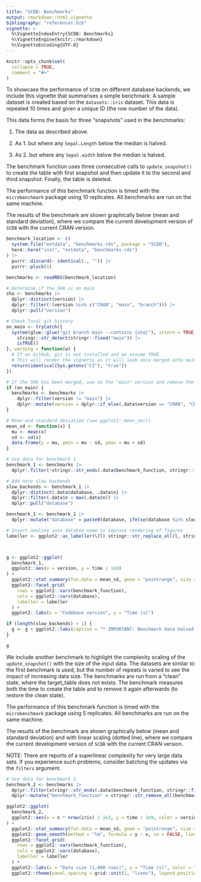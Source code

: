 ```yaml
---
title: "SCDB: Benchmarks"
output: rmarkdown::html_vignette
bibliography: "references.bib"
vignette: >
  %\VignetteIndexEntry{SCDB: Benchmarks}
  %\VignetteEngine{knitr::rmarkdown}
  %\VignetteEncoding{UTF-8}
---
```


```r
knitr::opts_chunk$set(
  collapse = TRUE,
  comment = "#>"
)
```

To showcase the performance of `SCDB` on different database backends, we include this vignette that summarises a simple
benchmark:
A sample dataset is created based on the `datasets::iris` dataset. This data is repeated 10 times and given a unique ID
(the row number of the data).

This data forms the basis for three "snapshots" used in the benchmarks:

1) The data as described above.

2) As 1. but where any `Sepal.Length` below the median is halved.

3) As 2. but where any `Sepal.width` below the median is halved.

The benchmark function uses three consecutive calls to `update_snapshot()` to create the table with first snapshot and
then update it to the second and third snapshot. Finally, the table is deleted.

The performance of this benchmark function is timed with the `microbenchmark` package using 10 replicates.
All benchmarks are run on the same machine.

The results of the benchmark are shown graphically below (mean and standard deviation), where we compare the current
development version of `SCDB` with the current CRAN version.

```r
benchmark_location <- c(
  system.file("extdata", "benchmarks.rds", package = "SCDB"),
  here::here("inst", "extdata", "benchmarks.rds")
) |>
  purrr::discard(~ identical(., "")) |>
  purrr::pluck(1)

benchmarks <- readRDS(benchmark_location)

# Determine if the SHA is on main
sha <- benchmarks |>
  dplyr::distinct(version) |>
  dplyr::filter(!(version %in% c("CRAN", "main", "branch"))) |>
  dplyr::pull("version")

# Check local git history
on_main <- tryCatch({
  system(glue::glue("git branch main --contains {sha}"), intern = TRUE) |>
    stringr::str_detect(stringr::fixed("main")) |>
    isTRUE()
}, warning = function(w) {
  # If on GitHub, git is not installed and we assume TRUE.
  # This will render the vignette as it will look once merged onto main.
  return(identical(Sys.getenv("CI"), "true"))
})

# If the SHA has been merged, use as the "main" version and remove the other, older, main version
if (on_main) {
  benchmarks <- benchmarks |>
    dplyr::filter(version != "main") |>
    dplyr::mutate(version = dplyr::if_else(.data$version == "CRAN", "CRAN", "development"))
}

# Mean and standard deviation (see ggplot2::mean_se())
mean_sd <- function(x) {
  mu <- mean(x)
  sd <- sd(x)
  data.frame(y = mu, ymin = mu - sd, ymax = mu + sd)
}
```

```r
# Use data for benchmark 1
benchmark_1 <- benchmarks |>
  dplyr::filter(!stringr::str_ends(.data$benchmark_function, stringr::fixed("complexity")))

# Add note slow backends
slow_backends <- benchmark_1 |>
  dplyr::distinct(.data$database, .data$n) |>
  dplyr::filter(.data$n < max(.data$n)) |>
  dplyr::pull("database")

benchmark_1 <- benchmark_1 |>
  dplyr::mutate("database" = paste0(database, ifelse(database %in% slow_backends, "*", "")))

# Insert newline into databse name to improve rendering of figures
labeller <- ggplot2::as_labeller(\(l) stringr::str_replace_all(l, stringr::fixed(" v"), "\nv"))



g <- ggplot2::ggplot(
  benchmark_1,
  ggplot2::aes(x = version, y = time / 1e9)
) +
  ggplot2::stat_summary(fun.data = mean_sd, geom = "pointrange", size = 0.5, linewidth = 1) +
  ggplot2::facet_grid(
    rows = ggplot2::vars(benchmark_function),
    cols = ggplot2::vars(database),
    labeller = labeller
  ) +
  ggplot2::labs(x = "Codebase version", y = "Time (s)")

if (length(slow_backends) > 1) {
  g <- g + ggplot2::labs(caption = "* IMPORTANT: Benchmark data halved for this backend!")
}

g
```


We include another benchmark to highlight the complexity scaling of the `update_snapshot() ` with the size of the input
data. The datasets are similar to the first benchmark is used, but the number of repeats is varied to see the impact of
increasing data size. The benchmarks are run from a "clean" state, where the target_table does not exists. The benchmark
measures both the time to create the table and to remove it again afterwards (to restore the clean state).

The performance of this benchmark function is timed with the `microbenchmark` package using 5 replicates.
All benchmarks are run on the same machine.

The results of the benchmark are shown graphically below (mean and standard deviation) and with linear scaling (dotted
line), where we compare the current development version of `SCDB` with the current CRAN version.

NOTE: There are reports of a superlinear complexity for very large data sets. If you experience such problems, consider
batching the updates via the `filters` argument.

```r
# Use data for benchmark 2
benchmark_2 <- benchmarks |>
  dplyr::filter(stringr::str_ends(.data$benchmark_function, stringr::fixed("complexity"))) |>
  dplyr::mutate("benchmark_function" = stringr::str_remove_all(benchmark_function, stringr::fixed("- complexity")))

ggplot2::ggplot(
  benchmark_2,
  ggplot2::aes(x = n * nrow(iris) / 1e3, y = time / 1e9, color = version)
) +
  ggplot2::stat_summary(fun.data = mean_sd, geom = "pointrange", size = 0.5, linewidth = 1) +
  ggplot2::geom_smooth(method = "lm", formula = y ~ x, se = FALSE, linetype = 3) +
  ggplot2::facet_grid(
    rows = ggplot2::vars(benchmark_function),
    cols = ggplot2::vars(database),
    labeller = labeller
  ) +
  ggplot2::labs(x = "Data size (1,000 rows)", y = "Time (s)", color = "Codebase version") +
  ggplot2::theme(panel.spacing = grid::unit(1, "lines"), legend.position = "bottom")
```
